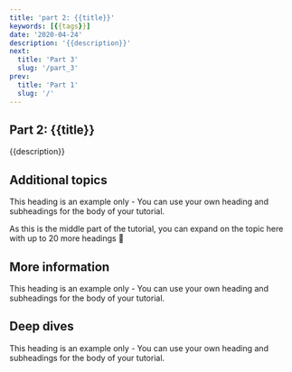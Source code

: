 ```yaml
---
title: 'part 2: {{title}}'
keywords: [{{tags}}]
date: '2020-04-24'
description: '{{description}}'
next:
  title: 'Part 3'
  slug: '/part_3'
prev:
  title: 'Part 1'
  slug: '/'
---
```


## Part 2: {{title}}

{{description}}

## Additional topics

This heading is an example only - You can use your own heading and subheadings for the body of your tutorial.

As this is the middle part of the tutorial, you can expand on the topic here with up to 20 more headings 🤩

## More information

This heading is an example only - You can use your own heading and subheadings for the body of your tutorial.

## Deep dives

This heading is an example only - You can use your own heading and subheadings for the body of your tutorial.
